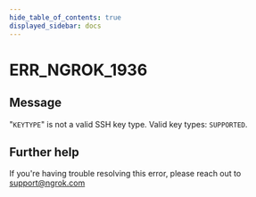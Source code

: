 ```yaml
---
hide_table_of_contents: true
displayed_sidebar: docs
---
```



# ERR_NGROK_1936

## Message

"`KEYTYPE`" is not a valid SSH key type. Valid key types: `SUPPORTED`.

<ErrorDetails error="err_ngrok_1936" />

## Further help

If you're having trouble resolving this error, please reach out to [support@ngrok.com](mailto:support@ngrok.com?subject=Help%20with%20ERR_NGROK_1936)
